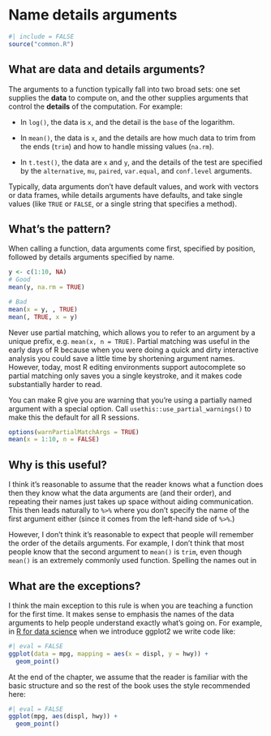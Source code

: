 # Name details arguments {#call-data-details}

```r
#| include = FALSE
source("common.R")
```

## What are data and details arguments?

The arguments to a function typically fall into two broad sets: one set supplies the **data** to compute on, and the other supplies arguments that control the **details** of the computation.
For example:

-   In `log()`, the data is `x`, and the detail is the `base` of the logarithm.

-   In `mean()`, the data is `x`, and the details are how much data to trim from the ends (`trim`) and how to handle missing values (`na.rm`).

-   In `t.test()`, the data are `x` and `y`, and the details of the test are specified by the `alternative`, `mu`, `paired`, `var.equal`, and `conf.level` arguments.

Typically, data arguments don't have default values, and work with vectors or data frames, while details arguments have defaults, and take single values (like `TRUE` or `FALSE`, or a single string that specifies a method).

## What's the pattern?

When calling a function, data arguments come first, specified by position, followed by details arguments specified by name.

```r
y <- c(1:10, NA)
# Good
mean(y, na.rm = TRUE)

# Bad
mean(x = y, , TRUE)
mean(, TRUE, x = y)
```

Never use partial matching, which allows you to refer to an argument by a unique prefix, e.g. `mean(x, n = TRUE)`.
Partial matching was useful in the early days of R because when you were doing a quick and dirty interactive analysis you could save a little time by shortening argument names.
However, today, most R editing environments support autocomplete so partial matching only saves you a single keystroke, and it makes code substantially harder to read.

You can make R give you are warning that you're using a partially named argument with a special option.
Call `usethis::use_partial_warnings()` to make this the default for all R sessions.

```r
options(warnPartialMatchArgs = TRUE)
mean(x = 1:10, n = FALSE)
```

## Why is this useful?

I think it's reasonable to assume that the reader knows what a function does then they know what the data arguments are (and their order), and repeating their names just takes up space without aiding communication.
This then leads naturally to `%>%` where you don't specify the name of the first argument either (since it comes from the left-hand side of `%>%`.)

However, I don't think it's reasonable to expect that people will remember the order of the details arguments.
For example, I don't think that most people know that the second argument to `mean()` is `trim`, even though `mean()` is an extremely commonly used function.
Spelling the names out in

## What are the exceptions?

I think the main exception to this rule is when you are teaching a function for the first time.
It makes sense to emphasis the names of the data arguments to help people understand exactly what's going on.
For example, in [R for data science](https://r4ds.had.co.nz/data-visualisation.html) when we introduce ggplot2 we write code like:

```r
#| eval = FALSE
ggplot(data = mpg, mapping = aes(x = displ, y = hwy)) + 
  geom_point()
```

At the end of the chapter, we assume that the reader is familiar with the basic structure and so the rest of the book uses the style recommended here:

```r
#| eval = FALSE
ggplot(mpg, aes(displ, hwy)) + 
  geom_point()
```
